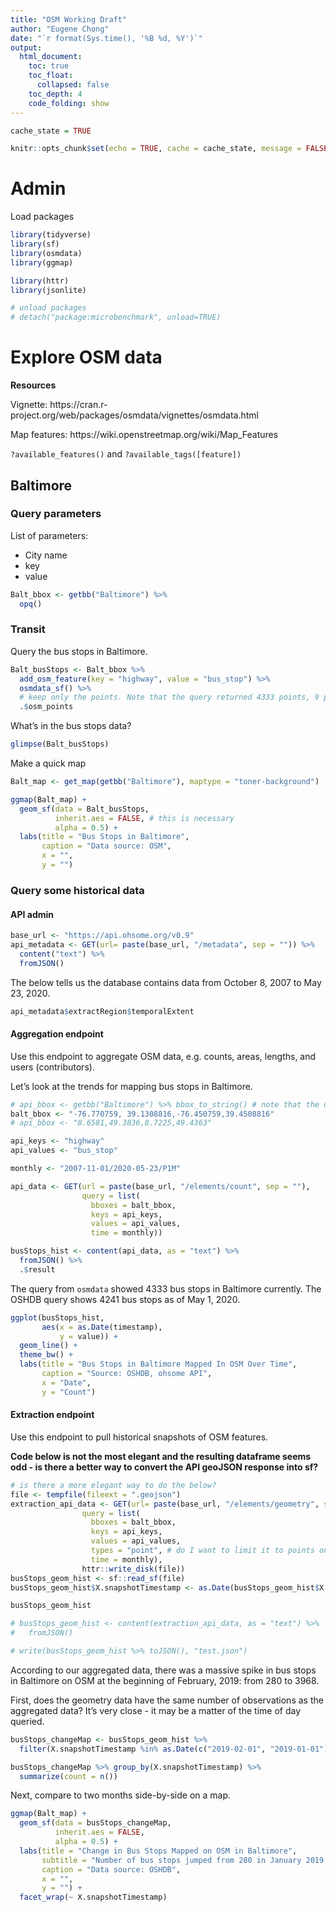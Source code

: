 ```yaml
---
title: "OSM Working Draft"
author: "Eugene Chong"
date: "`r format(Sys.time(), '%B %d, %Y')`"
output:
  html_document:
    toc: true
    toc_float: 
      collapsed: false
    toc_depth: 4
    code_folding: show
---
```

  
```r
cache_state = TRUE

knitr::opts_chunk$set(echo = TRUE, cache = cache_state, message = FALSE)
```

# Admin

Load packages

```r
library(tidyverse)
library(sf)
library(osmdata)
library(ggmap)

library(httr)
library(jsonlite)

# unload packages
# detach("package:microbenchmark", unload=TRUE)
```

# Explore OSM data 

**Resources**

Vignette: https://cran.r-project.org/web/packages/osmdata/vignettes/osmdata.html

Map features: https://wiki.openstreetmap.org/wiki/Map_Features

`?available_features()` and `?available_tags([feature])`

## Baltimore

### Query parameters

List of parameters:

* City name
* key
* value

```r
Balt_bbox <- getbb("Baltimore") %>% 
  opq()
```

### Transit

Query the bus stops in Baltimore.

```r
Balt_busStops <- Balt_bbox %>% 
  add_osm_feature(key = "highway", value = "bus_stop") %>% 
  osmdata_sf() %>% 
  # keep only the points. Note that the query returned 4333 points, 9 polygons, and 1 multi-line feature
  .$osm_points
```

What's in the bus stops data?

```r
glimpse(Balt_busStops)
```

Make a quick map

```r
Balt_map <- get_map(getbb("Baltimore"), maptype = "toner-background")
```

```r
ggmap(Balt_map) +
  geom_sf(data = Balt_busStops,
          inherit.aes = FALSE, # this is necessary
          alpha = 0.5) +
  labs(title = "Bus Stops in Baltimore",
       caption = "Data source: OSM",
       x = "",
       y = "")
```

### Query some historical data

#### API admin

```r
base_url <- "https://api.ohsome.org/v0.9"
api_metadata <- GET(url= paste(base_url, "/metadata", sep = "")) %>% 
  content("text") %>% 
  fromJSON()
```

The below tells us the database contains data from October 8, 2007 to May 23, 2020.

```r
api_metadata$extractRegion$temporalExtent
```

#### Aggregation endpoint

Use this endpoint to aggregate OSM data, e.g. counts, areas, lengths, and users (contributors).

Let's look at the trends for mapping bus stops in Baltimore.

```r

# api_bbox <- getbb("Baltimore") %>% bbox_to_string() # note that the order of the coords is flipped from what the database needs
balt_bbox <- "-76.770759, 39.1308816,-76.450759,39.4508816"
# api_bbox <- "8.6581,49.3836,8.7225,49.4363"

api_keys <- "highway"
api_values <- "bus_stop"

monthly <- "2007-11-01/2020-05-23/P1M"

api_data <- GET(url = paste(base_url, "/elements/count", sep = ""),
                query = list(
                  bboxes = balt_bbox,
                  keys = api_keys,
                  values = api_values,
                  time = monthly))

busStops_hist <- content(api_data, as = "text") %>% 
  fromJSON() %>% 
  .$result
```

The query from `osmdata` showed 4333 bus stops in Baltimore currently. The OSHDB query shows 4241 bus stops as of May 1, 2020.

```r
ggplot(busStops_hist, 
       aes(x = as.Date(timestamp),
           y = value)) +
  geom_line() +
  theme_bw() +
  labs(title = "Bus Stops in Baltimore Mapped In OSM Over Time",
       caption = "Source: OSHDB, ohsome API",
       x = "Date",
       y = "Count")
```

#### Extraction endpoint

Use this endpoint to pull historical snapshots of OSM features.

**Code below is not the most elegant and the resulting dataframe seems odd - is there a better way to convert the API geoJSON response into sf?**

```r
# is there a more elegant way to do the below?
file <- tempfile(fileext = ".geojson")
extraction_api_data <- GET(url= paste(base_url, "/elements/geometry", sep = ""),
                query = list(
                  bboxes = balt_bbox,
                  keys = api_keys,
                  values = api_values,
                  types = "point", # do I want to limit it to points only?
                  time = monthly),
                httr::write_disk(file))
busStops_geom_hist <- sf::read_sf(file)
busStops_geom_hist$X.snapshotTimestamp <- as.Date(busStops_geom_hist$X.snapshotTimestamp)

busStops_geom_hist

# busStops_geom_hist <- content(extraction_api_data, as = "text") %>%
#   fromJSON()

# write(busStops_geom_hist %>% toJSON(), "test.json")
```

According to our aggregated data, there was a massive spike in bus stops in Baltimore on OSM at the beginning of February, 2019: from 280 to 3968.

First, does the geometry data have the same number of observations as the aggregated data? It's very close - it may be a matter of the time of day queried.

```r
busStops_changeMap <- busStops_geom_hist %>% 
  filter(X.snapshotTimestamp %in% as.Date(c("2019-02-01", "2019-01-01")))

busStops_changeMap %>% group_by(X.snapshotTimestamp) %>% 
  summarize(count = n())
```

Next, compare to two months side-by-side on a map. 

```r
ggmap(Balt_map) +
  geom_sf(data = busStops_changeMap,
          inherit.aes = FALSE, 
          alpha = 0.5) +
  labs(title = "Change in Bus Stops Mapped on OSM in Baltimore",
       subtitle = "Number of bus stops jumped from 280 in January 2019 to 3968 in February 2019.",
       caption = "Data source: OSHDB",
       x = "",
       y = "") +
  facet_wrap(~ X.snapshotTimestamp) 
```

